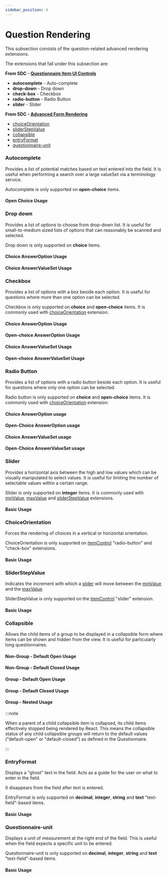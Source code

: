 ```yaml
---
sidebar_position: 4
---
```



# Question Rendering

This subsection consists of the question-related advanced rendering extensions.

The extensions that fall under this subsection are:

**From SDC - [Questionnaire Item UI Controls](https://hl7.org/fhir/extensions/CodeSystem-questionnaire-item-control.html)**

- **autocomplete** - Auto-complete
- **drop-down** - Drop down
- **check-box** - Checkbox
- **radio-button** - Radio Button
- **slider** - Slider

**From SDC - [Advanced Form Rendering](http://hl7.org/fhir/uv/sdc/rendering.html)**

- [choiceOrientation](http://hl7.org/fhir/uv/sdc/rendering.html#choiceOrientation)
- [sliderStepValue](http://hl7.org/fhir/uv/sdc/rendering.html#sliderStepValue)
- [collapsible](http://hl7.org/fhir/uv/sdc/rendering.html#collapsible)
- [entryFormat](http://hl7.org/fhir/uv/sdc/rendering.html#entryFormat)
- [questionnaire-unit](https://hl7.org/fhir/extensions/StructureDefinition-questionnaire-unit.html)

### Autocomplete

Provides a list of potential matches based on text entered into the field. It is useful when performing a search over a large valueSet via a terminology service.

Autocomplete is only supported on **open-choice** items.

#### Open Choice Usage

<IframeContainer
  storyId="sdc-8-1-2-advanced-control-appearance-item-control-question--autocomplete-open-choice"
  initialHeight={280}
/>

### Drop down

Provides a list of options to choose from drop-down list. It is useful for small-to-medium sized lists of options that can reasonably be scanned and selected.

Drop down is only supported on **choice** items.

#### Choice AnswerOption Usage

<IframeContainer
  storyId="sdc-8-1-2-advanced-control-appearance-item-control-question--drop-down-choice-answer-option"
  initialHeight={280}
/>

#### Choice AnswerValueSet Usage

<IframeContainer
  storyId="sdc-8-1-2-advanced-control-appearance-item-control-question--drop-down-choice-answer-value-set"
  initialHeight={280}
/>

### Checkbox

Provides a list of options with a box beside each option. It is useful for questions where more than one option can be selected.

Checkbox is only supported on **choice** and **open-choice** items. It is commonly used with [choiceOrientation](http://hl7.org/fhir/StructureDefinition/choiceOrientation) extension.

#### Choice AnswerOption Usage

<IframeContainer
  storyId="sdc-8-1-2-advanced-control-appearance-item-control-question--checkbox-choice-answer-option"
  initialHeight={592}
/>

#### Open-choice AnswerOption Usage

<IframeContainer
  storyId="sdc-8-1-2-advanced-control-appearance-item-control-question--checkbox-open-choice-answer-option"
  initialHeight={944}
/>

#### Choice AnswerValueSet Usage

<IframeContainer
  storyId="sdc-8-1-2-advanced-control-appearance-item-control-question--checkbox-choice-answer-value-set"
  initialHeight={388}
/>

#### Open-choice AnswerValueSet Usage

<IframeContainer
  storyId="sdc-8-1-2-advanced-control-appearance-item-control-question--checkbox-open-choice-answer-value-set"
  initialHeight={876}
/>

### Radio Button

Provides a list of options with a radio button beside each option. It is useful for questions where only one option can be selected.

Radio button is only supported on **choice** and **open-choice** items. It is commonly used with [choiceOrientation](http://hl7.org/fhir/StructureDefinition/choiceOrientation) extension.

#### Choice AnswerOption usage

<IframeContainer
  storyId="sdc-8-1-2-advanced-control-appearance-item-control-question--radio-choice-answer-option"
  initialHeight={216}
/>

#### Open-Choice AnswerOption usage

<IframeContainer
  storyId="sdc-8-1-2-advanced-control-appearance-item-control-question--radio-open-choice-answer-option"
  initialHeight={250}
/>

#### Choice AnswerValueSet usage

<IframeContainer
  storyId="sdc-8-1-2-advanced-control-appearance-item-control-question--radio-choice-answer-value-set"
  initialHeight={180}
/>

#### Open-Choice AnswerValueSet usage

<IframeContainer
  storyId="sdc-8-1-2-advanced-control-appearance-item-control-question--radio-open-choice-answer-value-set"
  initialHeight={216}
/>

### Slider

Provides a horizontal axis between the high and low values which can be visually manipulated to select values. It is useful for limiting the number of selectable values within a certain range.

Slider is only supported on **integer** items. It is commonly used with [minValue](http://hl7.org/fhir/StructureDefinition/minValue), [maxValue](http://hl7.org/fhir/StructureDefinition/minValue) and [sliderStepValue](http://hl7.org/fhir/StructureDefinition/questionnaire-sliderStepValue) extensions.

#### Basic Usage

<IframeContainer
  storyId="sdc-8-1-2-advanced-control-appearance-item-control-question--slider-integer"
  initialHeight={144}
/>

### ChoiceOrientation

Forces the rendering of choices in a vertical or horizontal orientation.

ChoiceOrientation is only supported on [itemControl](https://hl7.org/fhir/extensions/CodeSystem-questionnaire-item-control.html) "radio-button" and "check-box" extensions.

#### Basic Usage

<IframeContainer
  storyId="sdc-8-1-2-advanced-control-appearance--choice-orientation"
  initialHeight={288}
/>

### SliderStepValue

Indicates the increment with which a [slider](#slider) will move between the [minValue](http://hl7.org/fhir/StructureDefinition/minValue) and the [maxValue](http://hl7.org/fhir/StructureDefinition/minValue).

SliderStepValue is only supported on the [itemControl](https://hl7.org/fhir/extensions/CodeSystem-questionnaire-item-control.html) "slider" extension.

#### Basic Usage

<IframeContainer
  storyId="sdc-8-1-2-advanced-control-appearance--slider-step-value"
  initialHeight={144}
/>

### Collapsible

Allows the child items of a group to be displayed in a collapsible form where items can be shown and hidden from the view. It is useful for particularly long questionnaires.

#### Non-Group - Default Open Usage

<IframeContainer
  storyId="sdc-8-1-2-advanced-control-appearance--collapsible-single-default-open"
  initialHeight={288}
/>

#### Non-Group - Default Closed Usage

<IframeContainer
  storyId="sdc-8-1-2-advanced-control-appearance--collapsible-single-default-closed"
  initialHeight={164}
/>

#### Group - Default Open Usage

<IframeContainer
  storyId="sdc-8-1-2-advanced-control-appearance--collapsible-group-default-open"
  initialHeight={328}
/>

#### Group - Default Closed Usage

<IframeContainer
  storyId="sdc-8-1-2-advanced-control-appearance--collapsible-group-default-closed"
  initialHeight={120}
/>

#### Group - Nested Usage

<IframeContainer
  storyId="sdc-8-1-2-advanced-control-appearance--collapsible-group-nested"
  initialHeight={644}
/>

:::note

When a parent of a child collapsible item is collapsed, its child items effectively stopped being rendered by React.
This means the collapsible status of any child collapsible groups will return to the default values ("default-open" or "default-closed") as defined in the Questionnaire.

:::

### EntryFormat

Displays a "ghost" text in the field. Acts as a guide for the user on what to enter in the field.

It disappears from the field after text is entered.

EntryFormat is only supported on **decimal**, **integer**, **string** and **text** "text-field"-based items.

#### Basic Usage

<IframeContainer
  storyId="sdc-8-1-3-advanced-additional-display-content--entry-format"
  initialHeight={120}
/>

### Questionnaire-unit

Displays a unit of measurement at the right end of the field. This is useful when the field expects a specific unit to be entered.

Questionnaire-unit is only supported on **decimal**, **integer**, **string** and **text** "text-field"-based items.

#### Basic Usage

<IframeContainer
  storyId="sdc-8-1-3-advanced-additional-display-content--questionnaire-unit"
  initialHeight={120}
/>
